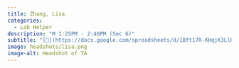 ```yaml
---
title: Zhang, Lisa
categories: 
  - Lab Helper
description: "M 1:25PM - 2:40PM (Sec 6)"
subtitle: "[🔗](https://docs.google.com/spreadsheets/d/1Bft17R-KHqjK3LlK8aRUEQCGmtnFaH0BgVX830SysOE/edit?usp=sharing)"
image: headshots/lisa.png
image-alt: Headshot of TA
---
```

